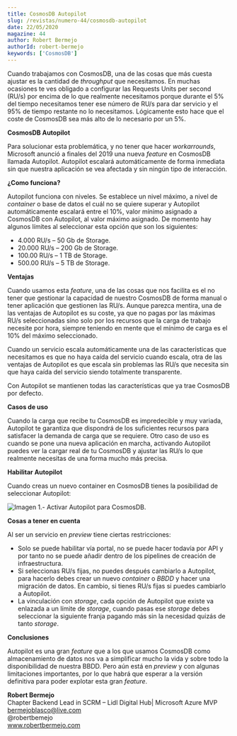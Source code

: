 ```yaml
---
title: CosmosDB Autopilot
slug: /revistas/numero-44/cosmosdb-autopilot
date: 22/05/2020
magazine: 44
author: Robert Bermejo
authorId: robert-bermejo
keywords: ['CosmosDB']
---
```






Cuando trabajamos con CosmosDB, una de las cosas que más cuesta ajustar es la cantidad de *throughput* que necesitamos. En muchas ocasiones te ves obligado a configurar las Requests Units per second (RU/s) por encima de lo que realmente necesitamos porque durante el 5% del tiempo necesitamos tener ese número de RU/s para dar servicio y el 95% de tiempo restante no lo necesitamos. Lógicamente esto hace que el coste de CosmosDB sea más alto de lo necesario por un 5%.

**CosmosDB Autopilot**

Para solucionar esta problemática, y no tener que hacer *workarrounds*, Microsoft anunció a finales del 2019 una nueva *feature* en CosmosDB llamada Autopilot. Autopilot escalará automáticamente de forma inmediata sin que nuestra aplicación se vea afectada y sin ningún tipo de interacción.

**¿Como funciona?**

Autopilot funciona con niveles. Se establece un nivel máximo, a nivel de *container* o base de datos el cuál no se quiere superar y Autopilot automáticamente escalará entre el 10%, valor mínimo asignado a CosmosDB con Autopilot, al valor máximo asignado. De momento hay algunos límites al seleccionar esta opción que son los siguientes:

- 4.000 RU/s – 50 Gb de Storage.
- 20.000 RU/s – 200 Gb de Storage.
- 100.00 RU/s – 1 TB de Storage.
- 500.00 RU/s – 5 TB de Storage.


**Ventajas**

Cuando usamos esta *feature*, una de las cosas que nos facilita es el no tener que gestionar la capacidad de nuestro CosmosDB de forma manual o tener aplicación que gestionen las RU/s. Aunque parezca mentira, una de las ventajas de Autopilot es su coste, ya que no pagas por las máximas RU/s seleccionadas sino solo por los recursos que la carga de trabajo necesite por hora, siempre teniendo en mente que el mínimo de carga es el 10% del máximo seleccionado.

Cuando un servicio escala automáticamente una de las características que necesitamos es que no haya caída del servicio cuando escala, otra de las ventajas de Autopilot es que escala sin problemas las RU/s que necesita sin que haya caída del servicio siendo totalmente transparente.

Con Autopilot se mantienen todas las características que ya trae CosmosDB por defecto.

**Casos de uso**

Cuando la carga que recibe tu CosmosDB es impredecible y muy variada, Autopilot te garantiza que dispondrá de los suficientes recursos para satisfacer la demanda de carga que se requiere. Otro caso de uso es cuando se pone una nueva aplicación en marcha, activando Autopilot puedes ver la cargar real de tu CosmosDB y ajustar las RU/s lo que realmente necesitas de una forma mucho más precisa.

**Habilitar Autopilot**

Cuando creas un nuevo container en CosmosDB tienes la posibilidad de seleccionar Autopilot:

![Imagen 1.- Activar Autopilot para CosmosDB.](../../../images/numero44/cosmosdb-autopilot/image1.png)

**Cosas a tener en cuenta**

Al ser un servicio en *preview* tiene ciertas restricciones:

- Solo se puede habilitar vía portal, no se puede hacer todavía por API y por tanto no se puede añadir dentro de los pipelines de creación de infraestructura.
- Si seleccionas RU/s fijas, no puedes después cambiarlo a Autopilot, para hacerlo debes crear un nuevo *container* o *BBDD* y hacer una migración de datos. En cambio, si tienes RU/s fijas si puedes cambiarlo a Autopilot.
- La vinculación con *storage*, cada opción de Autopilot que existe va enlazada a un límite de *storage*, cuando pasas ese *storage* debes seleccionar la siguiente franja pagando más sin la necesidad quizás de tanto *storage*.


**Conclusiones**

Autopilot es una gran *feature* que a los que usamos CosmosDB como almacenamiento de datos nos va a simplificar mucho la vida y sobre todo la disponibilidad de nuestra BBDD. Pero aún está en *preview* y con algunas limitaciones importantes, por lo que habrá que esperar a la versión definitiva para poder explotar esta gran *feature*.





**Robert Bermejo** <br />
 Chapter Backend Lead in SCRM – Lidl Digital Hub| Microsoft Azure MVP <br />
bermejoblasco@live.com <br />
@robertbemejo <br />
www.robertbermejo.com <br />

 
 
